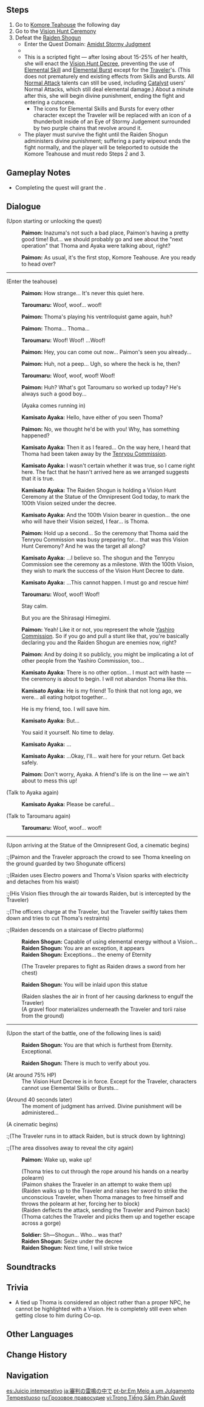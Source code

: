 {{Quest Infobox
|id            = 02008
|image         = Archon Quest C2A2 Amidst Stormy Judgment.png
|type          = Archon
|chapter       = II
|actNum        = II
|act           = Stillness, the Sublimation of Shadow
|part          = 1
|requirement   = 
* Complete [[The Whispers of the Crane and the White Rabbit]]
* Complete [[Dreamlike Timelessness]]
|startLocation = [[Inazuma City]], [[Inazuma]]
|region        = Inazuma
|area          = Narukami Island
|subarea       = Inazuma City
|prev          = A Flower Blooms in a Prison
|next          = In the Name of the Resistance
|domain        = Amidst Stormy Judgment (Domain)
|rewards       = Adventure EXP*925;Primogem*30;Mora*44,000;Inazuma Shrine of Depths Key*1;Hero's Wit*4;Mystic Enhancement Ore*8
|characters    = Ei; Kamisato Ayaka; Paimon; Raiden Shogun; The Shogun; Taroumaru; Traveler; Thoma; Okawara Goemon<!-- standing by thoma -->;Kinoshita <!-- standing by thoma -->
|voiced        = yes
}}
{{TeyvatQuest|2|2|1}}

==Steps==
# Go to [[Komore Teahouse]] the following day
# Go to the [[Vision Hunt Ceremony]]
# Defeat the [[Raiden Shogun]]
#* Enter the Quest Domain: [[Amidst Stormy Judgment (Domain)|Amidst Stormy Judgment]]
#* {{Enemy|Ei (Quest Boss)|text=Raiden Shogun &mdash; The Seven: Electro Archon}}
#* This is a scripted fight &mdash; after losing about 15-25% of her health, she will enact the [[Vision Hunt Decree]], preventing the use of [[Elemental Skill]] and [[Elemental Burst]] except for the [[Traveler]]'s. (This does not prematurely end existing effects from Skills and Bursts. All [[Normal Attack]] talents can still be used, including [[Catalyst]] users' Normal Attacks, which still deal elemental damage.) About a minute after this, she will begin divine punishment, ending the fight and entering a cutscene.
#** The icons for Elemental Skills and Bursts for every other character except the Traveler will be replaced with an icon of a thunderbolt inside of an Eye of Stormy Judgement surrounded by two purple chains that revolve around it.
#* The player must survive the fight until the Raiden Shogun administers divine punishment; suffering a party wipeout ends the fight normally, and the player will be teleported to outside the Komore Teahouse and must redo Steps 2 and 3.

==Gameplay Notes==
* Completing the quest will grant the {{Achievement|To Brave the Lightning's Glow}}.

==Dialogue==
{{Quest Description|[[Komore Teahouse]] is empty, silent as the grave but for Taroumaru's uneasy barking. You have a bad feeling about this...}}
{{Dialogue Start}}
;(Upon starting or unlocking the quest)
:{{A|vo dqaq009 1 paimon 01.ogg}} '''Paimon:''' Inazuma's not such a bad place, Paimon's having a pretty good time! But... we should probably go and see about the "next operation" that Thoma and Ayaka were talking about, right?
:{{A|vo dqaq009 1 paimon 02.ogg}} '''Paimon:''' As usual, it's the first stop, Komore Teahouse. Are you ready to head over?
----
;(Enter the teahouse)
:{{A|vo dqaq009 1 paimon 03.ogg}} '''Paimon:''' How strange... It's never this quiet here.
:{{A|vo dqaq009 1 taroumaru 01.ogg}} '''Taroumaru:''' Woof, woof... woof!
:{{A|vo dqaq009 1 paimon 04.ogg}} '''Paimon:''' Thoma's playing his ventriloquist game again, huh?
:{{A|vo dqaq009 1 paimon 05.ogg}} '''Paimon:''' Thoma... Thoma...
:{{A|vo dqaq009 1 taroumaru 02.ogg}} '''Taroumaru:''' Woof! Woof! ...Woof!
:{{A|vo dqaq009 1 paimon 06.ogg}} '''Paimon:''' Hey, you can come out now... Paimon's seen you already...
:{{A|vo dqaq009 1 paimon 07.ogg}} '''Paimon:''' Huh, not a peep... Ugh, so where the heck is he, then?
:{{A|vo dqaq009 1 taroumaru 03.ogg}} '''Taroumaru:''' Woof, woof, woof! Woof!
:{{A|vo dqaq009 1 paimon 08.ogg}} '''Paimon:''' Huh? What's got Taroumaru so worked up today? He's always such a good boy...
:;(Ayaka comes running in)
:{{A|vo dqaq009 1 ayaka 01.ogg}} '''Kamisato Ayaka:''' Hello, have either of you seen Thoma?
:{{A|vo dqaq009 1 paimon 09.ogg}} '''Paimon:''' No, we thought he'd be with you! Why, has something happened?
:{{A|vo dqaq009 1 ayaka 02.ogg}} '''Kamisato Ayaka:''' Then it as I feared... On the way here, I heard that Thoma had been taken away by the [[Tenryou Commission]].
:{{A|vo dqaq009 1 ayaka 03.ogg}} '''Kamisato Ayaka:''' I wasn't certain whether it was true, so I came right here. The fact that he hasn't arrived here as we arranged suggests that it is true.
:{{A|vo dqaq009 1 ayaka 04.ogg}} '''Kamisato Ayaka:''' The Raiden Shogun is holding a Vision Hunt Ceremony at the Statue of the Omnipresent God today, to mark the 100th Vision seized under the decree.
:{{A|vo dqaq009 1 ayaka 05.ogg}} '''Kamisato Ayaka:''' And the 100th Vision bearer in question... the one who will have their Vision seized, I fear... is Thoma.
:{{A|vo dqaq009 1 paimon 10.ogg}} '''Paimon:''' Hold up a second... So the ceremony that Thoma said the Tenryou Commission was busy preparing for... that was this Vision Hunt Ceremony? And he was the target all along?
:{{A|vo dqaq009 1 ayaka 06.ogg}} '''Kamisato Ayaka:''' ...I believe so. The shogun and the Tenryou Commission see the ceremony as a milestone. With the 100th Vision, they wish to mark the success of the Vision Hunt Decree to date.
:{{A|vo dqaq009 1 ayaka 07.ogg}} '''Kamisato Ayaka:''' ...This cannot happen. I must go and rescue him!
:{{A|vo dqaq009 1 taroumaru 04.ogg}} '''Taroumaru:''' Woof, woof! Woof!
:{{DIcon}} Stay calm.
:{{DIcon}} But you are the Shirasagi Himegimi.
:{{A|vo dqaq009 1 paimon 11.ogg}} '''Paimon:''' Yeah! Like it or not, you represent the whole [[Yashiro Commission]]. So if you go and pull a stunt like that, you're basically declaring you and the Raiden Shogun are enemies now, right?
:{{A|vo dqaq009 1 paimon 12.ogg}} '''Paimon:''' And by doing it so publicly, you might be implicating a lot of other people from the Yashiro Commission, too...
:{{A|vo dqaq009 1 ayaka 08.ogg}} '''Kamisato Ayaka:''' There is no other option... I must act with haste &mdash; the ceremony is about to begin. I will not abandon Thoma like this.
:{{A|vo dqaq009 1 ayaka 09.ogg}} '''Kamisato Ayaka:''' He is my friend! To think that not long ago, we were... all eating hotpot together...
:{{DIcon}} He is my friend, too. I will save him.
:{{A|vo dqaq009 1 ayaka 10.ogg}} '''Kamisato Ayaka:''' But...
:{{DIcon}} You said it yourself. No time to delay.
:{{A|vo dqaq009 1 ayaka 11.ogg}} '''Kamisato Ayaka:''' ...
:{{A|vo dqaq009 1 ayaka 12.ogg}} '''Kamisato Ayaka:''' ...Okay, I'll... wait here for your return. Get back safely.
:{{A|vo dqaq009 1 paimon 13.ogg}} '''Paimon:''' Don't worry, Ayaka. A friend's life is on the line &mdash; we ain't about to mess this up!

;(Talk to Ayaka again)
:{{A|vo dialog dqaq009 ayaka 01.ogg}} '''Kamisato Ayaka:''' Please be careful...

;(Talk to Taroumaru again)
:{{A|vo dqaq009 1 taroumaru 01.ogg}} '''Taroumaru:''' Woof, woof... woof!
----
;(Upon arriving at the Statue of the Omnipresent God, a cinematic begins)
{{Cutscene Description|Before all the people, the Vision Hunt Ceremony is about to begin. Thoma, his hands bound on the executioner's block, awaits the Raiden Shogun's arrival to claim his Vision, which shall be inlaid upon the Statue of the Omnipresent God. But just as his Vision is about to depart from him and fly into the Shogun's hand, you intercept it mid-flight, unable to watch this tragedy play out before your eyes. Witnessing your impertinent actions, the Raiden Shogun seems spurred to take action herself. In a flash of light and shadow, all others disappear, and you have been caught in a lonesome, ancient space. The Electro Archon, one of the Seven, raises her sword towards you...}}
<!--In dire need of a better description, and a link to both cutscenes-->
:;(Paimon and the Traveler approach the crowd to see Thoma kneeling on the ground guarded by two Shogunate officers)
:;(Raiden uses Electro powers and Thoma's Vision sparks with electricity and detaches from his waist)
:;(His Vision flies through the air towards Raiden, but is intercepted by the Traveler)
:;(The officers charge at the Traveler, but the Traveler swiftly takes them down and tries to cut Thoma's restraints)
:;(Raiden descends on a staircase of Electro platforms)
:'''Raiden Shogun:''' Capable of using elemental energy without a Vision...
:'''Raiden Shogun:''' You are an exception, it appears
:'''Raiden Shogun:''' Exceptions... the enemy of Eternity
:;(The Traveler prepares to fight as Raiden draws a sword from her chest)
:'''Raiden Shogun:''' You will be inlaid upon this statue
:;(Raiden slashes the air in front of her causing darkness to engulf the Traveler)
:;(A gravel floor materializes underneath the Traveler and torii raise from the ground)
----
;(Upon the start of the battle, one of the following lines is said)
:{{A|vo monster raidenshogun pole battle 01.ogg}} '''Raiden Shogun:''' You are that which is furthest from Eternity. Exceptional.
:{{A|vo monster raidenshogun pole battle 02.ogg}} '''Raiden Shogun:''' There is much to verify about you.

;(At around 75% HP)
:The Vision Hunt Decree is in force. Except for the Traveler, characters cannot use Elemental Skills or Bursts...

;(Around 40 seconds later)
:The moment of judgment has arrived. Divine punishment will be administered...

;(A cinematic begins)
{{Cutscene Description|The Electro Archon's might is too great, and it takes but a single slip for her to knock you unconscious. The Raiden Shogun prepares to make an example of you before the crowd, but at that moment, Thoma shakes free of his bonds and hurls a spear at the Shogun, picking you up and fleeing the scene as she splits her attention to block the blow. The Shogun watches coldly as you flee, and chooses not to give chase, instead giving orders for your arrest...}}
:;(The Traveler runs in to attack Raiden, but is struck down by lightning)
:;(The area dissolves away to reveal the city again)
:'''Paimon:''' Wake up, wake up!
:;(Thoma tries to cut through the rope around his hands on a nearby polearm)
:;(Paimon shakes the Traveler in an attempt to wake them up)
:;(Raiden walks up to the Traveler and raises her sword to strike the unconscious Traveler, when Thoma manages to free himself and throws the polearm at her, forcing her to block)
:;(Raiden deflects the attack, sending the Traveler and Paimon back)
:;(Thoma catches the Traveler and picks them up and together escape across a gorge)
:'''Soldier:''' Sh&mdash;Shogun... Who... was that?
:'''Raiden Shogun:''' Seize {{MC|him|her|mc=1}} under the decree
:'''Raiden Shogun:''' Next time, I will strike twice
{{Dialogue End}}

==Soundtracks==
{{Soundtracks by Category Table|type=quest}}

==Trivia==
* A tied up Thoma is considered an object rather than a proper NPC, he cannot be highlighted with a Vision. He is completely still even when getting close to him during Co-op.

==Other Languages==
{{Other Languages
|en      = Amidst Stormy Judgment
|zhs     = 在审判的雷鸣声中
|zhs_rm  = Zài Shěnpàn de Léimíngshēng Zhōng
|zht     = 在審判的雷鳴聲中
|zht_rm  = Zài Shěnpàn de Léimíngshēng Zhōng
|zh_tl   = Amidst the Thundering Cry of Judgement
|ja      = 審判の雷鳴の中で
|ja_rm   = Shinpan no Raimei no Naka de
|ja_tl   = Amidst Thundering Verdict
|ko      = 심판의 뇌명 속에서
|ko_rm   = Simpan-ui Noemyeong Sok-eseo
|ko_tl   = In the Thunder of Judgement
|es      = Juicio intempestivo
|es_tl   = Untimely Judgement
|fr      = Au cœur d'un jugement orageux
|fr_tl   = At the Heart of a Stormy Judgment
|ru      = Грозовое правосудие
|ru_tl   = Thunder Judgment
|th      = การพิพากษาท่ามกลางเสียงฟ้าร้อง
|th_rm   = 
|th_tl   = Judgement Within the Sound of Thunder
|vi      = Trong Tiếng Sấm Phán Quyết
|vi_tl   = 
|de      = Inmitten eines stürmischen Urteils
|de_tl   = Amidst a Stormy Judgement
|id      = Di Tengah Badai Penghakiman
|id_tl   = Amidst Judgment Storm
|pt      = Em Meio a um Julgamento Tempestuoso
|pt_tl   = Amidst Stormy Judgment
|tr      = Hiddetli Yargının Ortasında
|tr_tl   = Amidst Fierce Judgment
|it      = Nel mezzo di un giudizio tempestoso
|it_tl   = Amidst Stormy Judgment
}}

==Change History==
{{Change History|2.0}}

==Navigation==
{{Archon Quest Navbox|Chapter II}}

[[es:Juicio intempestivo]]
[[ja:審判の雷鳴の中で]]
[[pt-br:Em Meio a um Julgamento Tempestuoso]]
[[ru:Грозовое правосудие]]
[[vi:Trong Tiếng Sấm Phán Quyết]]